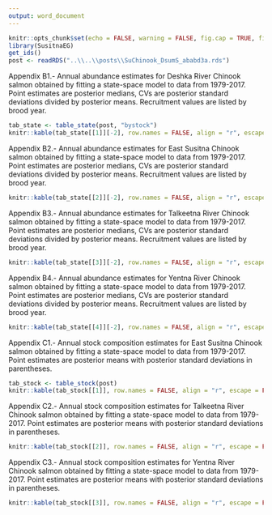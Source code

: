 ```yaml
---
output: word_document
---
```


```r
knitr::opts_chunk$set(echo = FALSE, warning = FALSE, fig.cap = TRUE, fig.align = 'center')
library(SusitnaEG)
get_ids()
post <- readRDS("..\\..\\posts\\SuChinook_DsumS_ababd3a.rds")
```

Appendix B1.- Annual abundance estimates for Deshka River Chinook salmon obtained by fitting a state-space model to data from 1979-2017. Point estimates are posterior medians, CVs are posterior standard deviations divided by posterior means.  Recruitment values are listed by brood year.  
```r
tab_state <- table_state(post, "bystock")
knitr::kable(tab_state[[1]][-2], row.names = FALSE, align = "r", escape = FALSE)
```

Appendix B2.- Annual abundance estimates for East Susitna Chinook salmon obtained by fitting a state-space model to data from 1979-2017. Point estimates are posterior medians, CVs are posterior standard deviations divided by posterior means.  Recruitment values are listed by brood year.  
```r
knitr::kable(tab_state[[2]][-2], row.names = FALSE, align = "r", escape = FALSE)
```

Appendix B3.- Annual abundance estimates for Talkeetna River Chinook salmon obtained by fitting a state-space model to data from 1979-2017. Point estimates are posterior medians, CVs are posterior standard deviations divided by posterior means.  Recruitment values are listed by brood year.  
```r
knitr::kable(tab_state[[3]][-2], row.names = FALSE, align = "r", escape = FALSE)
```

Appendix B4.- Annual abundance estimates for Yentna River Chinook salmon obtained by fitting a state-space model to data from 1979-2017. Point estimates are posterior medians, CVs are posterior standard deviations divided by posterior means.  Recruitment values are listed by brood year.  
```r
knitr::kable(tab_state[[4]][-2], row.names = FALSE, align = "r", escape = FALSE)
```

Appendix C1.- Annual stock composition estimates for East Susitna Chinook salmon obtained by fitting a state-space model to data from 1979-2017. Point estimates are posterior means with posterior standard deviations in parentheses.  
```r
tab_stock <- table_stock(post)
knitr::kable(tab_stock[[1]], row.names = FALSE, align = "r", escape = FALSE)
```

Appendix C2.- Annual stock composition estimates for Talkeetna River Chinook salmon obtained by fitting a state-space model to data from 1979-2017. Point estimates are posterior means with posterior standard deviations in parentheses.  
```r
knitr::kable(tab_stock[[2]], row.names = FALSE, align = "r", escape = FALSE)
```

Appendix C3.- Annual stock composition estimates for Yentna River Chinook salmon obtained by fitting a state-space model to data from 1979-2017. Point estimates are posterior means with posterior standard deviations in parentheses.  
```r
knitr::kable(tab_stock[[3]], row.names = FALSE, align = "r", escape = FALSE)
```